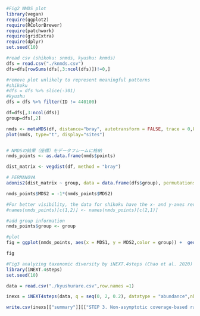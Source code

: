 

```r
#Fig2 NMDS plot
library(vegan)
require(ggplot2)
require(RColorBrewer)
require(patchwork)
require(gridExtra)
require(dplyr)
set.seed(10)

#read csv (shikoku: snmds, kyushu: knmds)
dfs = read.csv("./knmds.csv")
dfs=dfs[rowSums(dfs[,3:ncol(dfs)])!=0,]

#remove plot unlikely to represent meaningful patterns
#shikoku
#dfs = dfs %>% slice(-301)
#kyushu
dfs = dfs %>% filter(ID != 440100)

df=dfs[,3:ncol(dfs)]
group=dfs[,2]

nmds <- metaMDS(df, distance="bray", autotransform = FALSE, trace = 0,k=2)
plot(nmds, type="t", display="sites")


# NMDSの結果（座標）をデータフレームに格納
nmds_points <- as.data.frame(nmds$points)

dist_matrix <- vegdist(df, method = "bray")

# PERMANOVA
adonis2(dist_matrix ~ group, data = data.frame(dfs$group), permutations = 999)

nmds_points$MDS2 = -1*(nmds_points$MDS2)

#For better visibility, the data for shikoku have the x- and y-axes reversed.
#names(nmds_points)[c(1,2)] <- names(nmds_points)[c(2,1)]

#add group information
nmds_points$group <- group

#plot
fig = ggplot(nmds_points, aes(x = MDS1, y = MDS2,color = group)) +  geom_point(shape = 21,stroke=1, size = 3)  +  theme_minimal() +scale_color_manual(values=c("past"="#EF8636", "current"="#3B75AF"),labels = c("past" = "historical", "current" = "current")) +  theme(axis.title = element_text(size=18),plot.title = element_text(size=20),axis.text =element_text(size = 12)　,legend.text = element_text(size=15),　legend.title = element_text(size=15))+coord_fixed(1) #coord_fixed(1) is applied only kyushu

fig
```

```r
#Fig3 analyzing taxonomic diversity by iNEXT.4steps (Chao et al. 2020)
library(iNEXT.4steps)
set.seed(10)

data = read.csv("./kyushurare.csv",row.names =1)

inexs = iNEXT4steps(data, q = seq(0, 2, 0.2), datatype = "abundance",nboot = 30, conf = 0.95, nT = NULL, details = FALSE)

write.csv(inexs[["summary"]][["STEP 3. Non-asymptotic coverage-based rarefaction and extrapolation analysis"]], file = "inext_kresult.csv", row.names = FALSE)
```

